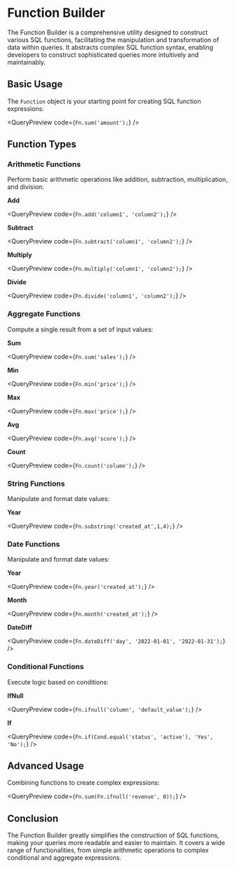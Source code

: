 
<Meta title="3. Functions" />

# Function Builder

The Function Builder is a comprehensive utility designed to construct various SQL functions, facilitating the manipulation and transformation of data within queries. It abstracts complex SQL function syntax, enabling developers to construct sophisticated queries more intuitively and maintainably.

## Basic Usage

The `Function` object is your starting point for creating SQL function expressions:

<QueryPreview code={`Fn.sum('amount');`} />

## Function Types

### Arithmetic Functions

Perform basic arithmetic operations like addition, subtraction, multiplication, and division:

**Add**

<QueryPreview code={`Fn.add('column1', 'column2');`} />

**Subtract**

<QueryPreview code={`Fn.subtract('column1', 'column2');`} />

**Multiply**

<QueryPreview code={`Fn.multiply('column1', 'column2');`} />

**Divide**

<QueryPreview code={`Fn.divide('column1', 'column2');`} />

### Aggregate Functions

Compute a single result from a set of input values:

**Sum**

<QueryPreview code={`Fn.sum('sales');`} />

**Min**

<QueryPreview code={`Fn.min('price');`} />

**Max**

<QueryPreview code={`Fn.max('price');`} />

**Avg**

<QueryPreview code={`Fn.avg('score');`} />

**Count**

<QueryPreview code={`Fn.count('column');`} />

### String Functions

Manipulate and format date values:

**Year**

<QueryPreview code={`Fn.substring('created_at',1,4);`} />

### Date Functions

Manipulate and format date values:

**Year**

<QueryPreview code={`Fn.year('created_at');`} />

**Month**

<QueryPreview code={`Fn.month('created_at');`} />

**DateDiff**

<QueryPreview code={`Fn.dateDiff('day', '2022-01-01', '2022-01-31');`} />

### Conditional Functions

Execute logic based on conditions:

**IfNull**

<QueryPreview code={`Fn.ifnull('column', 'default_value');`} />

**If**

<QueryPreview code={`Fn.if(Cond.equal('status', 'active'), 'Yes', 'No');`} />

## Advanced Usage

Combining functions to create complex expressions:

<QueryPreview code={`Fn.sum(Fn.ifnull('revenue', 0));`} />

## Conclusion

The Function Builder greatly simplifies the construction of SQL functions, making your queries more readable and easier to maintain. It covers a wide range of functionalities, from simple arithmetic operations to complex conditional and aggregate expressions.
